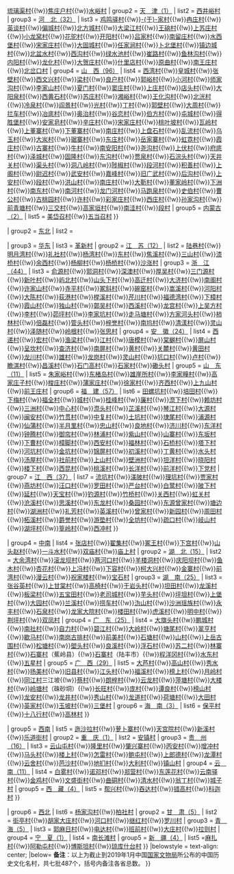 {{Navbox
| name = 中国历史文化名村
| state = {{{state<includeonly>|collapsed</includeonly>}}}
| title = [[中国历史文化名村]]
| image = 

| group1 = [[华北地区|华北]]
| list1 = 
{{Navbox subgroup
| groupstyle =
| liststyle =
| group1 = [[北京|北　京（5）]]
| list1 = [[爨底下村]]{{!w}}[[灵水村]]{{!w}}[[琉璃渠村]]{{!w}}[[焦庄户村]]{{!w}}[[水峪村]]
| group2 = [[天津|天　津（1）]]
| list2 = [[西井峪村]]
| group3 = [[河北|河　北（32）]]
| list3 = [[鸡鸣驿村]]{{!w}}[[于家村|-{于}-家村]]{{!w}}[[冉庄|冉庄村]]{{!w}}[[英谈村]]{{!w}}[[偏城村]]{{!w}}[[北方城村]]{{!w}}[[大梁江村]]{{!w}}[[王硇村]]{{!w}}[[上苏庄村]]{{!w}}[[小龙窝村]]{{!w}}[[花驼村]]{{!w}}[[开阳村]]{{!w}}[[吕家村]]{{!w}}[[南留庄村]]{{!w}}[[水西堡村]]{{!w}}[[宋家庄村]]{{!w}}[[大固城村]]{{!w}}[[任家涧村]]{{!w}}[[卜北堡村]]{{!w}}[[镇边城村]]{{!w}}[[北盆水村]]{{!w}}[[西沟村]]{{!w}}[[绿水池村]]{{!w}}[[崔路村]]{{!w}}[[鱼林沟村]]{{!w}}[[内阳村]]{{!w}}[[龙化村]]{{!w}}[[大贺庄村]]{{!w}}[[什里店村]]{{!w}}[[原曲村]]{{!w}}[[南王庄村]]{{!w}}[[北岔口村]]
| group4 = [[山西|山　西（96）]]
| list4 = [[西湾村]]{{!w}}[[皇城村]]{{!w}}[[张壁村]]{{!w}}[[西文兴村]]{{!w}}[[梁村]]{{!w}}[[良户村]]{{!w}}[[郭峪村]]{{!w}}[[小河村]]{{!w}}[[师家沟村]]{{!w}}[[李家山村]]{{!w}}[[夏门村]]{{!w}}[[窦庄村]]{{!w}}[[上庄村]]{{!w}}[[店头村]]{{!w}}[[大阳泉村]]{{!w}}[[西黄石村]]{{!w}}[[苏庄村]]{{!w}}[[湘峪村]]{{!w}}[[王化沟村]]{{!w}}[[北洸村]]{{!w}}[[冷泉村]]{{!w}}[[阎景村]]{{!w}}[[光村]]{{!w}}[[丁村]]{{!w}}[[郭壁村]]{{!w}}[[大周村]]{{!w}}[[拦车村]]{{!w}}[[冶底村]]{{!w}}[[奥治村]]{{!w}}[[谷恋村]]{{!w}}[[伯方村]]{{!w}}[[屯城村]]{{!w}}[[得胜堡村]]{{!w}}[[安家皂村]]{{!w}}[[辛庄村]]{{!w}}[[宋家庄村]]{{!w}}[[桃叶坡村]]{{!w}}[[瓦岭村]]{{!w}}[[上董寨村]]{{!w}}[[下董寨村]]{{!w}}[[南庄村]]{{!w}}[[上盘石村]]{{!w}}[[乱流村]]{{!w}}[[乌玉村]]{{!w}}[[大汖村]]{{!w}}[[琚寨村]]{{!w}}[[东庄村]]{{!w}}[[岳家寨村]]{{!w}}[[虹霓村]]{{!w}}[[霞庄村]]{{!w}}[[古寨村]]{{!w}}[[牛村]]{{!w}}[[南安阳村]]{{!w}}[[尧沟村]]{{!w}}[[上伏村]]{{!w}}[[府底村]]{{!w}}[[泽城村]]{{!w}}[[固隆村]]{{!w}}[[东沟村]]{{!w}}[[贾泉村]]{{!w}}[[石淙头村]]{{!w}}[[天井关村]]{{!w}}[[渠头村]]{{!w}}[[洞八岭村]]{{!w}}[[陟椒村]]{{!w}}[[段河村]]{{!w}}[[积善村]]{{!w}}[[上阁村]]{{!w}}[[尉迟村]]{{!w}}[[武安村]]{{!w}}[[嘉峰村]]{{!w}}[[旧广武村]]{{!w}}[[后沟村]]{{!w}}[[上安村]]{{!w}}[[段村]]{{!w}}[[洪山村]]{{!w}}[[南庄村]]{{!w}}[[大靳村]]{{!w}}[[董家岭村]]{{!w}}[[下洲村]]{{!w}}[[南东村]]{{!w}}[[南河村]]{{!w}}[[龙门河村]]{{!w}}[[马跑泉村]]{{!w}}[[史伯村]]{{!w}}[[曹公村]]{{!w}}[[古桃园村]]{{!w}}[[许村]]{{!w}}[[彩家庄村]]{{!w}}[[西庄村]]{{!w}}[[孙家沟村]]{{!w}}[[前青塘村]]{{!w}}[[三交村]]{{!w}}[[高家垣村]]{{!w}}[[南洼村]]{{!w}}[[段村]]
| group5 = [[内蒙古自治区|内蒙古（2）]]
| list5 = [[美岱召村]]{{!w}}[[五当召村]]
}}

| group2 = [[中国东北地区|东北]]
| list2 = 
{{Navbox subgroup
| groupstyle =
| liststyle =
| group1 = [[辽宁省|辽　宁（1）]]
| list1 = [[石佛一村]]
| group2 = [[吉林省|吉　林（1）]]
| list2 = [[白龙村]]
| group3 = [[黑龙江省|黑龙江]]
| list3 = 
}}

| group3 = [[华东地区|华东]]
| list3 = 
{{Navbox subgroup
| groupstyle =
| liststyle =
| group1 = [[上海|上　海（2）]]
| list1 = [[下塘村]]{{!w}}[[革新村]] 
| group2 = [[江苏|江　苏（12）]]
| list2 = [[陆巷村]]{{!w}}[[明月湾村]]{{!w}}[[礼社村]]{{!w}}[[杨湾村]]{{!w}}[[东村 (苏州)|东村]]{{!w}}[[焦溪村]]{{!w}}[[三山村 (苏州)|三山村]]{{!w}}[[漆桥村]]{{!w}}[[余西村]]{{!w}}[[杨柳村]]{{!w}}[[杨桥村]]{{!w}}[[沙涨村]]
| group3 = [[浙江|浙　江（44）]]
| list3 = [[俞源村]]{{!w}}[[郭洞村]]{{!w}}[[深澳村]]{{!w}}[[厚吴村]]{{!w}}[[三门源村]]{{!w}}[[新叶村]]{{!w}}[[屿北村]]{{!w}}[[山头下村]]{{!w}}[[高迁村]]{{!w}}[[大济村]]{{!w}}[[南阁村]]{{!w}}[[许家山村]]{{!w}}[[寺平村]]{{!w}}[[冢斜村]]{{!w}}[[碗窑村]]{{!w}}[[嵩溪村]]{{!w}}[[河阳村]]{{!w}}[[大陈村]]{{!w}}[[荻港村]]{{!w}}[[榉溪村]]{{!w}}[[芹川村]]{{!w}}[[福德湾村]]{{!w}}[[下樟村]]{{!w}}[[霞山村]]{{!w}}[[独山村]]{{!w}}[[鄣吴村]]{{!w}}[[西溪村]]{{!w}}[[龙宫村]]{{!w}}[[上吴方村]]{{!w}}[[李村 (建德)|李村]]{{!w}}[[茆坪村]]{{!w}}[[李家坑村]]{{!w}}[[走马塘村]]{{!w}}[[方家河头村]]{{!w}}[[柿林村]]{{!w}}[[倍磊村]]{{!w}}[[管头村]]{{!w}}[[梓誉村]]{{!w}}[[南坞村]]{{!w}}[[清漾村]]{{!w}}[[灵山村]]{{!w}}[[泽随村]]{{!w}}[[岭根村]]{{!w}}[[张思村]]
| group4 = [[安徽|安　徽（24）]]
| list4 = [[西递村]]{{!w}}[[宏村]]{{!w}}[[渔梁村]]{{!w}}[[江村 (安徽)|江村]]{{!w}}[[唐模村]]{{!w}}[[棠樾村]]{{!w}}[[屏山村]]{{!w}}[[呈坎村]]{{!w}}[[查济村]]{{!w}}[[南屏村]]{{!w}}[[黄村 (休宁县)|黄村]]{{!w}}[[关麓村]]{{!w}}[[黄田村]]{{!w}}[[龙川村]]{{!w}}[[雄村]]{{!w}}[[龙岗村]]{{!w}}[[灵山村]]{{!w}}[[坑口村 (祁门县)|坑口村]]{{!w}}[[卢村]]{{!w}}[[瞻淇村]]{{!w}}[[昌溪村]]{{!w}}[[石门高村]]{{!w}}[[石家村]]{{!w}}[[磡头村]]
| group5 = [[山东|山　东（11）]]
| list5 = [[朱家峪村]]{{!w}}[[东楮岛村]]{{!w}}[[雄崖所村]]{{!w}}[[李家疃村]]{{!w}}[[高家庄子村]]{{!w}}[[梭庄村]]{{!w}}[[蒲家庄村]]{{!w}}[[徐家村]]{{!w}}[[齐西村]]{{!w}}[[上九山村]]{{!w}}[[前王庄村]]
| group6 = [[福建|福　建（57）]]
| list6 = [[田螺坑村]]{{!w}}[[培田村]]{{!w}}[[下梅村]]{{!w}}[[福全村]]{{!w}}[[城村]]{{!w}}[[桂峰村]]{{!w}}[[廉村]]{{!w}}[[漈下村]]{{!w}}[[赖坊村]]{{!w}}[[三洲村]]{{!w}}[[中心村]]{{!w}}[[漈头村]]{{!w}}[[芷溪村]]{{!w}}[[琴江村]]{{!w}}[[大源村]]{{!w}}[[闽安村]]{{!w}}[[竹贯村]]{{!w}}[[中复村]]{{!w}}[[土坑村]]{{!w}}[[埭尾村]]{{!w}}[[浦源村]]{{!w}}[[仙蒲村]]{{!w}}[[半月里村]]{{!w}}[[忠山村]]{{!w}}[[良地村]]{{!w}}[[济川村]]{{!w}}[[东洋村]]{{!w}}[[钟腾村]]{{!w}}[[御帘村]]{{!w}}[[林浦村]]{{!w}}[[紫山村]]{{!w}}[[山寨村]]{{!w}}[[东坂村]]{{!w}}[[下曹村]]{{!w}}[[樟脚村]]{{!w}}[[西安村]]{{!w}}[[福林村]]{{!w}}[[石桥村]]{{!w}}[[塔下村]]{{!w}}[[河坑村]]{{!w}}[[金坑村]]{{!w}}[[锦屏村]]{{!w}}[[初溪村]]{{!w}}[[丁黄村]]{{!w}}[[水头村]]{{!w}}[[汤屋村]]{{!w}}[[社前村]]{{!w}}[[上山村]]{{!w}}[[壁洲村]]{{!w}}[[坦洋村]]{{!w}}[[晓阳村]]{{!w}}[[楼下村]]{{!w}}[[西昆村]]{{!w}}[[桃溪村]]{{!w}}[[长洋村]]{{!w}}[[前洋村]]{{!w}}[[下党村]]
| group7 = [[江西|江　西（37）]]
| list7 = [[流坑村]]{{!w}}[[渼陂村]]{{!w}}[[理坑村]]{{!w}}[[贾家村]]{{!w}}[[燕坊村]]{{!w}}[[汪口村]]{{!w}}[[罗田村]]{{!w}}[[严台村]]{{!w}}[[白鹭村]]{{!w}}[[陂下村]]{{!w}}[[延村]]{{!w}}[[天宝村]]{{!w}}[[钓源村]]{{!w}}[[竹桥村]]{{!w}}[[关西村]]{{!w}}[[虹关村]]{{!w}}[[沧溪村]]{{!w}}[[思溪村]]{{!w}}[[东龙村]]{{!w}}[[桑园村]]{{!w}}[[东源曾家村]]{{!w}}[[塘边村]]{{!w}}[[湖洲村]]{{!w}}[[礼芳村]]{{!w}}[[英溪村]]{{!w}}[[曾家村]]{{!w}}[[新园村]]{{!w}}[[周田村]]{{!w}}[[柘溪村]]{{!w}}[[爵誉村]]{{!w}}[[游垫村]]{{!w}}[[全坊村]]{{!w}}[[疏口村]]{{!w}}[[岐山村]]{{!w}}[[湖坪村]]{{!w}}[[篁岭村]]{{!w}}[[西冲村]]
}}

| group4 = [[中南地区|中南]]
| list4 = 
{{Navbox subgroup
| groupstyle =
| liststyle =
| group1 = [[河南|河　南（9）]]
| list1 = [[临沣寨（村）]]{{!w}}[[张店村]]{{!w}}[[翟集村]]{{!w}}[[冢王村]]{{!w}}[[下宫村]]{{!w}}[[山头赵村]]{{!w}}[[一斗水村]]{{!w}}[[双庙村]]{{!w}}[[庙上村]]
| group2 = [[湖北|湖　北（15）]]
| list2 = [[大余湾村]]{{!w}}[[滚龙坝村]]{{!w}}[[两河口村]]{{!w}}[[羊楼洞村]]{{!w}}[[庆阳坝村]]{{!w}}[[鱼木村]]{{!w}}[[杏花村 (麻城)|杏花村]]{{!w}}[[上冯村]]{{!w}}[[下容村]]{{!w}}[[柯大兴村]]{{!w}}[[金寨村]]{{!w}}[[前湾村]]{{!w}}[[漫云村]]{{!w}}[[祝家楼村]]{{!w}}[[宝石村]]
| group3 = [[湖南|湖　南（25）]]
| list3 = [[张谷英村]]{{!w}}[[上甘棠村]]{{!w}}[[高椅村]]{{!w}}[[干岩头村]]{{!w}}[[坦田村]]{{!w}}[[龙溪村 (祁阳市)|龙溪村]]{{!w}}[[板梁村]]{{!w}}[[五宝田村]]{{!w}}[[老司城村]]{{!w}}[[芋头村]]{{!w}}[[坪坦村]]{{!w}}[[上堡村]]{{!w}}[[大园村 (绥宁)|大园村]]{{!w}}[[兰溪村]]{{!w}}[[捞车村]]{{!w}}[[沩山村]]{{!w}}[[沙洲瑶族村]]{{!w}}[[永丰村]]{{!w}}[[石泉村]]{{!w}}[[龙家大院村]]{{!w}}[[楼田村]]{{!w}}[[虎溪村]]{{!w}}[[明中村]]{{!w}}[[荆坪村]]{{!w}}[[双凤村]]
| group4 = [[广东|广　东（25）]]
| list4 = [[大旗头村]]{{!w}}[[大鹏所城|鹏城村]]{{!w}}[[南社村]]{{!w}}[[自力村]]{{!w}}[[碧江村]]{{!w}}[[大岭村]]{{!w}}[[塘尾村]]{{!w}}[[翠亨村]]{{!w}}[[歇马村]]{{!w}}[[南岗古排村]]{{!w}}[[前美村]]{{!w}}[[石塘村]]{{!w}}[[山村 (梅县)|山村]]{{!w}}[[上岳古围村]]{{!w}}[[松塘村]]{{!w}}[[塱头村]]{{!w}}[[良溪村]]{{!w}}[[浮石村]]{{!w}}[[苏二村]]{{!w}}[[林寨村]]{{!w}}[[石寨村 (蕉岭)|石寨村]]（蕉岭县）{{!w}}[[石寨村 (陆丰)|石寨村]]（陆丰市）{{!w}}[[程洋冈村]]{{!w}}[[水东村]]{{!w}}[[五星村]]
| group5 = [[广西壮族自治区|广　西（29）]]
| list5 = [[大芦村]]{{!w}}[[高山村 (玉林)|高山村]]{{!w}}[[秀水村]]{{!w}}[[扬美村]]{{!w}}[[旧县村]]{{!w}}[[江头村]]{{!w}}[[福溪村]]{{!w}}[[榜上村]]{{!w}}[[月岭村]]{{!w}}[[同江村]]三江坡{{!w}}[[蔡村]]{{!w}}[[朗梓村]]{{!w}}[[云龙村]]{{!w}}[[萍塘村]]{{!w}}[[大楼村]]{{!w}}[[岭塘村]]（硃砂垌）{{!w}}[[长旺村]]{{!w}}[[庞村]]{{!w}}[[谭良村]]{{!w}}[[榜山村]]{{!w}}[[龙安村]]{{!w}}[[龙井村]]{{!w}}[[秀山村]]{{!w}}[[龙道村]]{{!w}}[[荷塘村]]{{!w}}[[大田村]]{{!w}}[[英家村]]{{!w}}[[玉坡村]]{{!w}}[[三堡村]]
| group6 = [[海南省|海　南（3）]]
| list6 = [[保平村]]{{!w}}[[十八行村]]{{!w}}[[高林村]]  
}}

| group5 = [[中国西南地区|西南]]
| list5 = 
{{Navbox subgroup
| groupstyle =
| liststyle =
| group1 = [[四川|四　川（6）]]
| list1 = [[莫洛村]]{{!w}}[[迤沙拉村]]{{!w}}[[萝卜寨村]]{{!w}}[[天宫院村]]{{!w}}[[新溪村]]{{!w}}[[乐道街村]]
| group2 = [[重庆|重　庆（1）]]
| list2 = [[安镇村]]  
| group3 = [[贵州|贵　州（16）]]
| list3 = [[云山屯村]]{{!w}}[[隆里村]]{{!w}}[[肇兴寨村]]{{!w}}[[丙安村]]{{!w}}[[增冲村]]{{!w}}[[马头村]]{{!w}}[[楼上村]]{{!w}}[[怎雷村]]{{!w}}[[鲍屯村]]{{!w}}[[上郎德村]]{{!w}}[[龙潭村]]{{!w}}[[云舍村]]{{!w}}[[芭沙村]]{{!w}}[[地扪村]]{{!w}}[[大利村]]{{!w}}[[镇山村]]
| group4 = [[云南|云　南（11）]]
| list4 = [[白雾村]]{{!w}}[[诺邓村]]{{!w}}[[郑营村]]{{!w}}[[东莲花村]]{{!w}}[[云南驿村]]{{!w}}[[金鸡村]]{{!w}}[[文盛街村]]{{!w}}[[曲硐村]]{{!w}}[[清水村 (永胜)|清水村]]{{!w}}[[翁丁村]]{{!w}}[[城子村]]
| group5 = [[西藏自治区|西　藏（4）]]
| list5 = [[帮兴村]]{{!w}}[[吞达村]]{{!w}}[[错高村]]{{!w}}[[科迦村]]
}}

| group6 = [[中国西北地区|西北]]
| list6 = 
{{Navbox subgroup
| groupstyle =
| liststyle =
| group1 = [[陕西|陕　西（3）]]
| list1 = [[党家村]]{{!w}}[[杨家沟村]]{{!w}}[[柏社村]]
| group2 = [[甘肃|甘　肃（5）]]
| list2 = [[街亭村]]{{!w}}[[胡家大庄村]]{{!w}}[[河口村]]{{!w}}[[继红村]]{{!w}}[[罗川村]]
| group3 = [[青海|青　海（5）]]
| list3 = [[郭麻日村]]{{!w}}[[电达村]]{{!w}}[[班前村]]{{!w}}[[大庄村]]{{!w}}[[拉则村]]
| group4 = [[宁夏|宁　夏（1）]]
| list4 = [[南长滩村]]
| group5 = [[新疆|新　疆（4）]]
| list5 =[[麻扎村]]{{!w}}[[阿勒屯村]]{{!w}}[[博斯坦村]]{{!w}}[[琼库什台村]]
}}
|belowstyle = text-align: center; 
|below=  '''备注'''：以上为截止到2019年1月中国[[国家文物局]]所公布的中国历史文化名村，共七批487个，括号内备注各省总数。
}}
[[category:中国历史文化名村| ]]